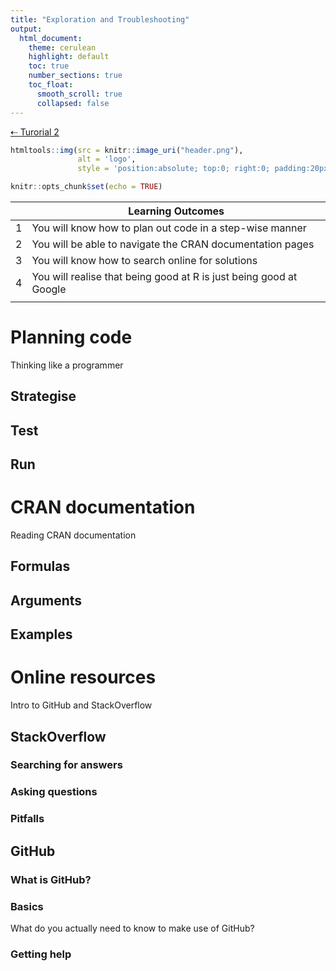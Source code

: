 ```yaml
---
title: "Exploration and Troubleshooting"
output: 
  html_document:
    theme: cerulean
    highlight: default
    toc: true
    number_sections: true
    toc_float: 
      smooth_scroll: true
      collapsed: false
---
```

[⇠ Turorial 2](tutorial-2.html)

```r
htmltools::img(src = knitr::image_uri("header.png"), 
               alt = 'logo', 
               style = 'position:absolute; top:0; right:0; padding:20px;')
```

```r
knitr::opts_chunk$set(echo = TRUE)
```

|  | Learning Outcomes |
|--|----------|
| 1|You will know how to plan out code in a step-wise manner|
| 2|You will be able to navigate the CRAN documentation pages|
| 3|You will know how to search online for solutions|
| 4|You will realise that being good at R is just being good at Google|
|||


# Planning code
Thinking like a programmer

## Strategise

## Test

## Run

# CRAN documentation
Reading CRAN documentation

## Formulas

## Arguments

## Examples

# Online resources
Intro to GitHub and StackOverflow

## StackOverflow

### Searching for answers

### Asking questions

### Pitfalls

## GitHub

### What is GitHub?

### Basics
What do you actually need to know to make use of GitHub?

### Getting help
